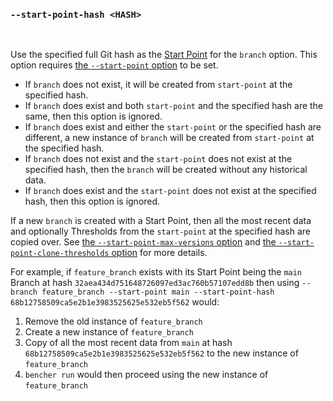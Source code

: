 
### `--start-point-hash <HASH>`

<br />

Use the specified full Git hash as the [Start Point][start point] for the `branch` option.
This option requires [the `--start-point` option][start point option] to be set.

- If `branch` does not exist, it will be created from `start-point` at the specified hash.
- If `branch` does exist and both `start-point` and the specified hash are the same,
  then this option is ignored.
- If `branch` does exist and either the `start-point` or the specified hash are different,
  a new instance of `branch` will be created from `start-point` at the specified hash.
- If `branch` does not exist and the `start-point` does not exist at the specified hash,
  then the `branch` will be created without any historical data.
- If `branch` does exist and the `start-point` does not exist at the specified hash,
  then this option is ignored.

If a new `branch` is created with a Start Point,
then all the most recent data and optionally Thresholds from the `start-point` at the specified hash are copied over.
See [the `--start-point-max-versions` option][start point max version option] and [the `--start-point-clone-thresholds` option][start point clone thresholds option] for more details.

For example, if `feature_branch` exists with its Start Point being the `main` Branch
at hash `32aea434d751648726097ed3ac760b57107edd8b`
then using `--branch feature_branch --start-point main --start-point-hash 68b12758509ca5e2b1e3983525625e532eb5f562`
would:

1. Remove the old instance of `feature_branch`
2. Create a new instance of `feature_branch`
3. Copy of all the most recent data from `main` at hash `68b12758509ca5e2b1e3983525625e532eb5f562` to the new instance of `feature_branch`
4. `bencher run` would then proceed using the new instance of `feature_branch`

[start point]: /docs/explanation/benchmarking/#start-point

[start point option]: #--branch-start-point-branch
[start point max version option]: #--start-point-max-versions-count
[start point clone thresholds option]: #--start-point-clone-thresholds
